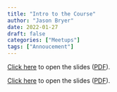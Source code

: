 ```yaml
---
title: "Intro to the Course"
author: "Jason Bryer"
date: 2022-01-27
draft: false
categories: ["Meetups"]
tags: ["Annoucement"]
---
```



[Click here](/slides/00-Intro_to_Course.html#1) to open the slides ([PDF](/slides/00-Intro_to_Course.pdf)).



<!--more-->

[Click here](/slides/00-Intro_to_Course.html#1) to open the slides ([PDF](/slides/00-Intro_to_Course.pdf)).



